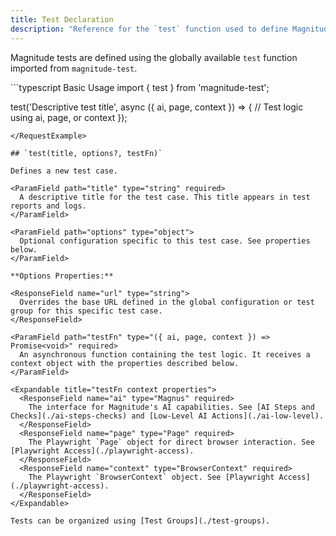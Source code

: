 ```yaml
---
title: Test Declaration
description: "Reference for the `test` function used to define Magnitude test cases."
---
```


Magnitude tests are defined using the globally available `test` function imported from `magnitude-test`.

<RequestExample>
```typescript Basic Usage
import { test } from 'magnitude-test';

test('Descriptive test title', async ({ ai, page, context }) => {
  // Test logic using ai, page, or context
});
```
</RequestExample>

## `test(title, options?, testFn)`

Defines a new test case.

<ParamField path="title" type="string" required>
  A descriptive title for the test case. This title appears in test reports and logs.
</ParamField>

<ParamField path="options" type="object">
  Optional configuration specific to this test case. See properties below.
</ParamField>

**Options Properties:**

<ResponseField name="url" type="string">
  Overrides the base URL defined in the global configuration or test group for this specific test case.
</ResponseField>

<ParamField path="testFn" type="({ ai, page, context }) => Promise<void>" required>
  An asynchronous function containing the test logic. It receives a context object with the properties described below.
</ParamField>

<Expandable title="testFn context properties">
  <ResponseField name="ai" type="Magnus" required>
    The interface for Magnitude's AI capabilities. See [AI Steps and Checks](./ai-steps-checks) and [Low-Level AI Actions](./ai-low-level).
  </ResponseField>
  <ResponseField name="page" type="Page" required>
    The Playwright `Page` object for direct browser interaction. See [Playwright Access](./playwright-access).
  </ResponseField>
  <ResponseField name="context" type="BrowserContext" required>
    The Playwright `BrowserContext` object. See [Playwright Access](./playwright-access).
  </ResponseField>
</Expandable>

Tests can be organized using [Test Groups](./test-groups).

